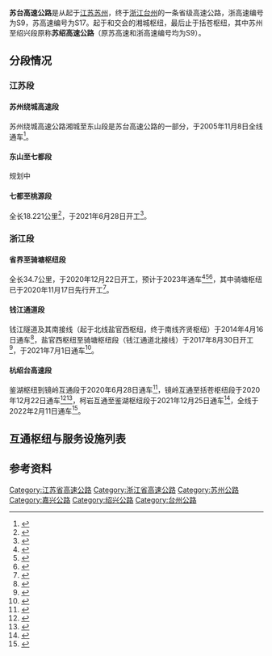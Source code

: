 {{中国高速公路信息框
| 省名 = Zhejiang
| 编号 = S9
| 省名2 = Jiangsu
| 编号2 = S17
| 自定头部=[[File:Zhejiang_Expwy_S9_sign_no_name.svg|80px]]<!--[[File:Jiangsu_Expwy_S17_sign_no_name.svg|80px]]-->
| 名称 = 苏州 - 台州高速公路
| 最近通车日期 = 2022年2月11日
| 路線簡稱 = 苏台
| 起點 = {{China Expwy Name|G1522}}{{China Expwy Name|S48|P=Jiangsu}}湘城枢纽
| 終點 = {{China Expwy Name|S28|P=Zhejiang}}括苍枢纽
}}
'''苏台高速公路'''是从起于[[江苏|江苏]][[苏州|苏州]]，终于[[浙江|浙江]][[台州|台州]]的一条省级高速公路，浙高速编号为S9，苏高速编号为S17。起于{{China Expwy Name|G1522}}和{{China Expwy Name|S48|P=Jiangsu}}交会的湘城枢纽，最后止于{{China Expwy Name|S28|P=Zhejiang}}括苍枢纽，其中苏州至绍兴段原称'''苏绍高速公路'''（原苏高速和浙高速编号均为S9）。
==分段情况==
===江苏段===
====苏州绕城高速段====
{{Main|苏州绕城高速公路}}
苏州绕城高速公路湘城至东山段是苏台高速公路的一部分，于2005年11月8日全线通车<ref>{{Cite web|title=苏州绕城高速圆满画圆_新闻中心_新浪网|url=http://news.sina.com.cn/o/2005-11-08/09167386760s.shtml|accessdate=2021-04-30|work=news.sina.com.cn|archive-date=2021-04-30|archive-url=https://web.archive.org/web/20210430040809/http://news.sina.com.cn/o/2005-11-08/09167386760s.shtml|dead-url=no}}</ref>。

====东山至七都段====
规划中

====七都至桃源段====
全长18.221公里<ref>{{Cite web|title=苏台高速七都至桃源段先行段开工|url=https://www.wjdaily.com/news/567039|access-date=2021-12-05|work=www.wjdaily.com|archive-date=2021-12-05|archive-url=https://web.archive.org/web/20211205145410/https://www.wjdaily.com/news/567039|dead-url=no}}</ref>，于2021年6月28日开工<ref>{{Cite web|title=苏州16个重点交通项目集中开工 - 苏州市人民政府|url=https://www.suzhou.gov.cn/szsrmzf/bmdt/202106/18b623b1f0614c49b8a83d8d869e721e.shtml|access-date=2021-07-02|work=www.suzhou.gov.cn|archive-date=2021-07-09|archive-url=https://web.archive.org/web/20210709183132/https://www.suzhou.gov.cn/szsrmzf/bmdt/202106/18b623b1f0614c49b8a83d8d869e721e.shtml|dead-url=no}}</ref>。

===浙江段===
====省界至骑塘枢纽段====
全长34.7公里，于2020年12月22日开工，预计于2023年通车<ref>{{Cite web|title=长三角又添交通大动脉！苏台高速公路二期项目开工|url=https://zj.zjol.com.cn/news.html?id=1588107|accessdate=2020-12-23|work=zj.zjol.com.cn|archive-date=2020-12-23|archive-url=https://web.archive.org/web/20201223121941/https://zj.zjol.com.cn/news.html?id=1588107|dead-url=no}}</ref><ref>{{Cite web|title=苏台高速开工建设！计划2023年建成通车|url=https://zj.zjol.com.cn/news.html?id=1588853|accessdate=2020-12-23|work=zj.zjol.com.cn|archive-date=2020-12-23|archive-url=https://web.archive.org/web/20201223114519/https://zj.zjol.com.cn/news.html?id=1588853|dead-url=no}}</ref><ref>{{Cite web|title=去江苏更快了！苏台高速二期项目开工_建设|url=http://www.sohu.com/a/439873696_162441|accessdate=2020-12-23|work=www.sohu.com|archive-date=2020-12-23|archive-url=https://web.archive.org/web/20201223113641/https://www.sohu.com/a/439873696_162441|dead-url=no}}</ref>，其中骑塘枢纽已于2020年11月17日先行开工<ref>{{Cite web|title=苏台高速骑塘枢纽先行段今天正式开工-嘉兴在线|url=https://www.cnjxol.com/51/202011/t20201117_689797.shtml|accessdate=2020-12-23|work=www.cnjxol.com|archive-date=2020-12-23|archive-url=https://web.archive.org/web/20201223114030/https://www.cnjxol.com/51/202011/t20201117_689797.shtml|dead-url=no}}</ref>。

====钱江通道段====
{{Main|钱江隧道}}
钱江隧道及其南接线（起于{{China Expwy Name|G92}}北线盐官西枢纽，终于{{China Expwy Name|G92}}南线齐贤枢纽）于2014年4月16日通车<ref>{{Cite web|title=杭州首条水下高速公路通车 43.6公里收费45元-中新网|url=http://www.chinanews.com/cj/2014/04-16/6071062.shtml|accessdate=2020-11-07|work=www.chinanews.com|archive-date=2020-11-07|archive-url=https://web.archive.org/web/20201107001836/http://www.chinanews.com/cj/2014/04-16/6071062.shtml|dead-url=no}}</ref>，盐官西枢纽至骑塘枢纽段（钱江通道北接线）于2017年8月30日开工<ref>{{Cite web |title=钱江通道北接线项目正式开工 计划3年时间建成-浙江新闻-浙江在线 |url=https://zjnews.zjol.com.cn/zjnews/jxnews/201708/t20170831_4911660.shtml |accessdate=2020-03-08 |work=zjnews.zjol.com.cn |archive-url=https://web.archive.org/web/20200308043136/https://zjnews.zjol.com.cn/zjnews/jxnews/201708/t20170831_4911660.shtml |archive-date=2020-03-08 |dead-url=no }}</ref>，于2021年7月1日通车<ref>{{Cite web|title=浙江钱江通道北接线建成通车，杭嘉绍三地联系将更为紧密|url=https://finance.sina.com.cn/tech/2021-06-30/doc-ikqciyzk2779733.shtml|access-date=2021-06-30|date=2021-06-30|last=澎湃新闻|work=finance.sina.com.cn|archive-date=2021-07-09|archive-url=https://web.archive.org/web/20210709181525/https://finance.sina.com.cn/tech/2021-06-30/doc-ikqciyzk2779733.shtml|dead-url=no}}</ref>。

====杭绍台高速段====
{{Main|杭绍台高速公路}}
鉴湖枢纽到镜岭互通段于2020年6月28日通车<ref>{{Cite web|title=杭绍台高速先行段提前三月通车_杭州网|url=https://news.hangzhou.com.cn/zjnews/content/2020-06/28/content_7763767.htm|accessdate=2020-06-28|work=news.hangzhou.com.cn|archive-url=https://web.archive.org/web/20200628075619/https://news.hangzhou.com.cn/zjnews/content/2020-06/28/content_7763767.htm|archive-date=2020-06-28|dead-url=yes}}</ref>，镜岭互通至括苍枢纽段于2020年12月22日通车<ref>{{Cite web|title=万众期待！绍兴2条高速公路今日通车_绍兴网|url=http://www.shaoxing.com.cn/p/2843327.html|accessdate=2020-12-22|work=www.shaoxing.com.cn|archive-date=2020-12-22|archive-url=https://web.archive.org/web/20201222015701/http://www.shaoxing.com.cn/p/2843327.html|dead-url=no}}</ref><ref>{{Cite web|title=杭绍台高速今天要通车了！这条“华东第一隧”，实锤！_政务_澎湃新闻-The Paper|url=https://www.thepaper.cn/newsDetail_forward_10486593|accessdate=2020-12-22|work=www.thepaper.cn|archive-date=2020-12-22|archive-url=https://web.archive.org/web/20201222020222/https://www.thepaper.cn/newsDetail_forward_10486593|dead-url=no}}</ref>，柯岩互通至鉴湖枢纽段于2021年12月25日通车<ref>{{Cite web|title=【新闻早餐】明起，绍兴这些高速收费站正式通车收费！_绍兴网|url=http://www.shaoxing.com.cn/p/2908926.html|access-date=2021-12-24|work=www.shaoxing.com.cn|archive-date=2021-12-24|archive-url=https://web.archive.org/web/20211224101758/http://www.shaoxing.com.cn/p/2908926.html|dead-url=no}}</ref>，全线于2022年2月11日通车<ref>{{Cite web|title=省政府已批准！绍兴这段高速公路明起正式通车运营_绍兴网|url=http://www.shaoxing.com.cn/p/2917578.html|access-date=2022-02-10|work=www.shaoxing.com.cn|archive-date=2022-02-10|archive-url=https://web.archive.org/web/20220210071814/http://www.shaoxing.com.cn/p/2917578.html|dead-url=no}}</ref>。
==互通枢纽与服务设施列表==
{{Start expwy exit box|place=1}}
{{Expwy exit group|S17路段|place=1}}
{{Expwy exit group|湘城至东山段|place=1}}
{{Expwy exit item|place=[[苏州市|苏州市]]<br/>[[相城区|相城区]]|place rows=7|type=H|index=|name=湘城|highway connection={{China Expwy Name|G1522}}<br/>{{China Expwy Name|S48|P=Jiangsu}}|comment=与{{China Expwy Name|S48|P=Jiangsu}}并线段开始|state=C}}
{{Expwy exit item|type=H|index=|name=湘城西|highway connection={{China Expwy Name|S48|P=Jiangsu}}|comment=与{{China Expwy Name|S48|P=Jiangsu}}并线段结束|state=U}}
{{Expwy exit item|type=E|index=|name=渭塘|road connection={{中国国道名|524}}}}
{{Expwy exit item|type=E|index=|name=北桥|road connection=[[苏虞张公路|苏虞张公路]]}}
{{Expwy exit item|type=E|index=|name=黄埭|road connection={{中国县道名|101}}<br/>[[太东公路|太东公路]]}}
{{Expwy exit item|type=H|index=|name=东桥|highway connection={{China Expwy Name|G2}}<br/>{{China Expwy Name|G42}}}}
{{Expwy exit item|type=E|index=|name=东桥|road connection=长平路<br/>人民路}}
{{Expwy exit item|type=EH|index=|name=通安|place=[[苏州市|苏州市]]<br/>[[虎丘区|虎丘区]]|place rows=2|highway connection={{China Expwy Name|S58|P=Jiangsu}}|road connection={{中国国道名|312}}|comment=与{{China Expwy Name|S58|P=Jiangsu}}并线段开始|state=C}}
{{Expwy exit item|type=E|index=|name=天池山|road connection=太湖大道|state=C}}
{{Expwy exit item|type=E|index=|name=光福|place=[[苏州市|苏州市]]<br/>[[吴中区|吴中区]]|place rows=4|road connection=苏福路（{{中国省道名|230|P=江苏}}）|state=C}}
{{Expwy exit item|type=E|index=|name=西山|road connection=苏武路<br/>胥渔路|state=C}}
{{Expwy exit item|type=S|index=|name=太湖|state=C}}
{{Expwy exit item|type=H|index=|name=东山|highway connection={{China Expwy Name|S58|P=Jiangsu}}|comment=与{{China Expwy Name|S58|P=Jiangsu}}并线段结束|state=U}}
{{Expwy exit group|七都北至桃源段|place=1}}
{{Expwy exit item|type=E|name=七都北|state=U|place=[[苏州市|苏州市]]<br/>[[吴江区|吴江区]]|place rows=4|road connection={{中国省道名|230|P=江苏}}}}
{{Expwy exit item|type=H|name=八都|state=U|highway connection={{China Expwy Name|G50}}}}
{{Expwy exit item|type=E|name=震泽|state=U|road connection={{中国国道名|318}}}}
{{Expwy exit item|type=E|name=桃源|state=U}}
{{Expwy exit item|type=B|name=苏浙界|state=U|place=苏浙界|place rows=1}}
{{Expwy exit group|S9路段|place=1}}
{{Expwy exit item|type=B|name=苏浙界|state=U|place=苏浙界|place rows=1}}
{{Expwy exit item|type=S|name=南浔|state=U|place=[[湖州市|湖州市]]<br/>[[南浔区|南浔区]]|place rows=3}}
{{Expwy exit item|type=E|name=南浔东|state=U}}
{{Expwy exit item|type=H|name=练市|highway connection={{China Expwy Name|S12|P=Zhejiang}}<br/>{{China Expwy Name|S13|P=Zhejiang}}}}
{{Expwy exit item|type=E|name=乌镇南|state=U|place=[[嘉兴市|嘉兴市]]<br/>[[桐乡市|桐乡市]]|place rows=6}}
{{Expwy exit item|type=S|name=桐乡|state=U}}
{{Expwy exit item|type=E|name=梧桐|state=U|road connection=临杭公路}}
{{Expwy exit item|type=H|name=凤鸣|state=U|highway connection=[[杭州第二绕城高速公路#桐乡至德清联络线段|桐乡至德清联络线]]}}
{{Expwy exit item|type=E|name=崇福|state=U|road connection={{中国国道名|320}}}}
{{Expwy exit item|type=H|name=骑塘|highway connection={{China Expwy Name|G60}}}}
{{Expwy exit item|type=E|name=周王庙|place=[[嘉兴市|嘉兴市]]<br/>[[海宁市|海宁市]]|place rows=3|road connection={{中国县道名|715|硖许公路}}}}
{{Expwy exit item|type=S|name=周王庙}}
{{Expwy exit item|type=H|name=盐官西|highway connection={{China Expwy Name|G92}}}}
{{Expwy exit item|type=E|name=前进|place=[[杭州市|杭州市]]<br/>[[钱塘区|钱塘区]]|place rows=2|road connection=滨江二路}}
{{Expwy exit item|type=E|name=新湾|road connection=江东大道}}
{{Expwy exit item|type=E|name=党湾|place=[[杭州市|杭州市]]<br/>[[萧山区|萧山区]]|place rows=4|road connection=红十五线}}
{{Expwy exit item|type=HT|name=党湾|state=U|highway connection={{China Expwy Name|G9221}}}}
{{Expwy exit item|type=H|name=党湾|state=U|highway connection={{China Expwy Name|G9221}}|comment=限G9221宁波方向入，杭州方向出}}
{{Expwy exit item|type=E|name=益农|state=U}}
{{Expwy exit item|type=H|name=齐贤|place=[[绍兴市|绍兴市]]<br/>[[柯桥区|柯桥区]]|place rows=2|highway connection={{China Expwy Name|G92}}}}
{{Expwy exit item|type=E|name=齐贤|comment=限苏州方向入，台州方向出}}
{{Expwy exit item|type=E|name=镜湖|place=[[绍兴市|绍兴市]]<br/>[[越城区|越城区]]|place rows=2|road connection=兴越路}}
{{Expwy exit item|type=ES|name=柯岩|road connection=胜利西路|comment=位于越城区和柯桥区交界}}
{{Expwy exit item|type=H|name=福全|state=U|place=[[绍兴市|绍兴市]]<br/>[[柯桥区|柯桥区]]|place rows=2|highway connection={{China Expwy Name|S42|P=Zhejiang}}<br/>[[柯诸高速公路|柯诸高速]]}}
{{Expwy exit item|type=E|name=福全}}
{{Expwy exit item|type=H|name=鉴湖|place=[[绍兴市|绍兴市]]<br/>[[越城区|越城区]]|place rows=1|highway connection={{China Expwy Name|S24|P=Zhejiang}}}}
{{Expwy exit item|type=E|name=平水南|place=[[绍兴市|绍兴市]]<br/>[[柯桥区|柯桥区]]|place rows=2}}
{{Expwy exit item|type=EP|name=稽东|road connection={{中国省道名|212|P=浙江}}}}
{{Expwy exit item|type=E|name=谷来|place=[[绍兴市|绍兴市]]<br/>[[嵊州市|嵊州市]]|place rows=4}}
{{Expwy exit item|type=ES|name=崇仁|road connection={{中国省道名|212|P=浙江}}}}
{{Expwy exit item|type=E|name=嵊州西|road connection={{中国国道名|527}}}}
{{Expwy exit item|type=H|name=甘霖|highway connection={{China Expwy Name|G1512}}}}
{{Expwy exit item|type=E|name=澄潭|place=[[绍兴市|绍兴市]]<br/>[[新昌县|新昌县]]|place rows=3}}
{{Expwy exit item|type=EP|name=镜岭十九峰|alias=镜岭|road connection={{中国县道名|604}}}}
{{Expwy exit item|type=E|name=回山}}
{{Expwy exit item|type=ES|name=街头|alias=天台|place=[[台州市|台州市]]<br/>[[天台县|天台县]]|place rows=2}}
{{Expwy exit item|type=E|name=雷峰}}
{{Expwy exit item|type=E|name=双港|place=[[台州市|台州市]]<br/>[[临海市|临海市]]|place rows=3|road connection=赤白线}}
{{Expwy exit item|type=H|name=括苍|highway connection={{China Expwy Name|S28|P=Zhejiang}}}}
{{Expwy exit item|type=MT|name=括苍}}
{{End expwy exit box|place=1}}

==参考资料==
{{Reflist}}

{{江苏省高速公路}}
{{浙江省高速公路}}


[[Category:江苏省高速公路|Category:江苏省高速公路]]
[[Category:浙江省高速公路|Category:浙江省高速公路]]
[[Category:苏州公路|Category:苏州公路]]
[[Category:嘉兴公路|Category:嘉兴公路]]
[[Category:绍兴公路|Category:绍兴公路]]
[[Category:台州公路|Category:台州公路]]